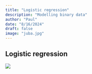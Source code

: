 ```yaml
---
title: "Logistic regression"
description: "Modelling binary data"
author: "Paul"
date: "8/16/2024"
draft: false
image: "juba.jpg"
---
```


## Logistic regression

![](juba.jpg)
